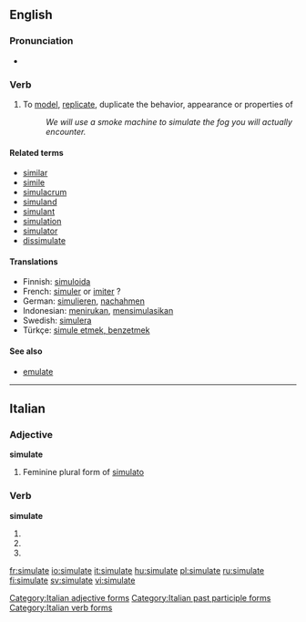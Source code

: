 ==English==

===Pronunciation===
* {{IPA|/sɪmjʉːleɪt/}}

===Verb===
{{en-verb|simulat|ing}}

# To [[model]], [[replicate]], duplicate the behavior, appearance or properties of
#: ''We will use a smoke machine to simulate the fog you will actually encounter.''

====Related terms====
*[[similar]]
*[[simile]]
*[[simulacrum]]
*[[simuland]]
*[[simulant]]
*[[simulation]]
*[[simulator]]
*[[dissimulate]]

====Translations====
{{top}}
*Finnish: [[simuloida]]
*French: [[simuler]] or [[imiter]] ?
*German: [[simulieren]], [[nachahmen]]
*Indonesian: [[tiru|menirukan]], [[simulasi|mensimulasikan]]
*Swedish: [[simulera]]
*Türkçe: [[simule etmek, benzetmek]]
{{bottom}}

====See also====
* [[emulate]]

----

==Italian==

===Adjective===
'''simulate''' {{f}}

# Feminine plural form of [[simulato]]

===Verb===
'''simulate'''

# {{form of|[[second-person|Second-person]] [[plural]] [[present tense]]|[[simulare#Italian|simulare]]|lang=Italian}}
# {{form of|Second-person plural [[imperative]]|simulare#Italian|simulare|lang=Italian}}
# {{form of|[[feminine|Feminine]] plural|[[simulato]]}}

[[Category:Italian adjective forms]]
[[Category:Italian past participle forms]]
[[Category:Italian verb forms]]

[[fr:simulate]]
[[io:simulate]]
[[it:simulate]]
[[hu:simulate]]
[[pl:simulate]]
[[ru:simulate]]
[[fi:simulate]]
[[sv:simulate]]
[[vi:simulate]]